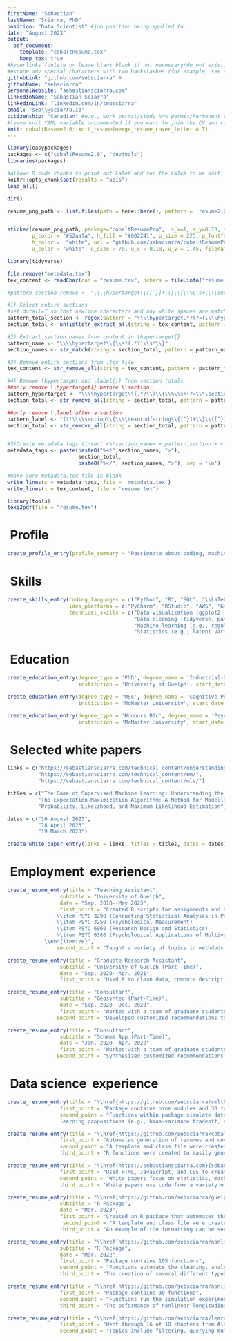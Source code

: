 ```yaml
---
firstName: "Sebastian"
lastName: "Sciarra, PhD"
position: "Data Scientist" #job position being applied to 
date: "August 2023" 
output: 
  pdf_document:
    template: "cobaltResume.tex"
    keep_tex: true
#hyperlinks (delete or leave blank blank if not necessary/do not exist)
#escape any special characters with two backslashes (for example, see email variable)
githubLink: "github.com/sebsciarra" #
githubName: "sebsciarra"
personalWebsite: "sebastiansciarra.com"
linkedinName: "Sebastian Sciarra"
linkedinLink: "linkedin.com/in/sebsciarra"
email: "seb\\@sciarra.io" 
citizenship: "Canadian" #e.g., work permit/study %>% permit/Permanent resident/citizen, etc.
#leave knit YAML variable uncommented if you want to join the CV and cover letter in one PDF
knit: cobaltResume2.0::knit_resume(merge_resume_cover_letter = T)
---
```


```r
library(easypackages)
packages <- c("cobaltResume2.0", "devtools")
libraries(packages)

#allows R code chunks to print out LaTeX and for the LaTeX to be knit
knitr::opts_chunk$set(results = "asis")
load_all()

dir()

resume_png_path <- list.files(path = here::here(), pattern = 'resume2.0_screen.png', recursive = TRUE, full.names = TRUE)


sticker(resume_png_path, package="cobaltResumePro",  s_x=1, s_y=0.78, s_width=.38, s_height = .34, 
        p_color = "#52aafa", h_fill = "#002241", p_size = 225, p_fontface = "bold", dpi = 5000, 
        h_color =  "white", url = "github.com/sebsciarra/cobaltResumePro",
        u_color = "white", u_size = 70, u_x = 0.18, u_y = 1.45, filename="resume_pro.png")


```

```r
library(tidyverse)

file.remove("metadata.tex")
tex_content <- readChar(con = "resume.tex", nchars = file.info("resume.tex")$size)

#pattern_section_remove <- "\\\\hypertarget\\{[^}]+\\}\\{\\%\\s+\\\\section\\{\\\\texorpdfstring\\{[^}]+\\}\\{[^}]+\\}\\}\\\\label\\{[^}]+\\}\\}"

#1) Select entire sections
#set dotall=T so that newline characters and any white spaces are matched 
pattern_total_section <- regex(pattern = "\\\\hypertarget.*?(?=(\\\\hypertarget|\\\\end\\{document))", dotall = TRUE)
section_total <- unlist(str_extract_all(string = tex_content, pattern = pattern_total_section))

#2) Extract section names from content in \hypertarget{}
pattern_name <- "\\\\hypertarget\\{\\s*(.*?)\\s*\\}"
section_names <- str_match(string = section_total, pattern = pattern_name)[ ,2]

#3) Remove entire sections from .tex file 
tex_content <- str_remove_all(string = tex_content, pattern = pattern_total_section)

#4) Remove \hypertarget and \label{}} from section totals 
##only remove \\hypertarget{} before \\section
pattern_hypertarget <- "\\\\hypertarget\\{.*?\\}\\{\\%\\s+(?=\\\\section\\{\\\\texorpdfstring\\{[^}]+\\}\\{[^}]+\\}\\}\\\\label\\{[^}]+\\})"
section_total <- str_remove_all(string = section_total, pattern = pattern_hypertarget)

##only remove \\label after a section 
pattern_label <- "(?!\\\\section\\{\\\\texorpdfstring\\{[^}]+\\}\\{[^}]+\\}\\}\\\\label\\{[^}]+\\})\\\\label\\{.*?\\}\\}"
section_total <- str_remove_all(string = section_total, pattern = pattern_label)


#5)Create metadata tags (insert <%*section_name> + pattern_section + <*section_name> into metadata.tex)
metadata_tags <- paste(paste0("%<*",section_names, ">"),  
                       section_total, 
                       paste0("%</", section_names, ">"), sep = '\n')

#make sure metadata.tex file is blank
write_lines(x = metadata_tags, file = 'metadata.tex')
write_lines(x = tex_content, file = 'resume.tex')

library(tools)
texi2pdf(file = "resume.tex")
```


# \faUser\ Profile 


```r
create_profile_entry(profile_summary = "Passionate about coding, machine learning, and statistics. Completed my PhD \\href{\\detokenize{https://atrium.lib.uoguelph.ca/server/api/core/bitstreams/8ed1891d-58ca-457b-b0d4-33a015fb2db9/content}}{\\textcolor{blue}{dissertation}} at the intersection of these fields to address a practical problem in Industrial-Organizational psychology and received the 2022/2023 Canadian Psychological Association Certificate of Academic Excellence for this work. In my dissertation, I coded and ran Monte Carlo simulations on an AWS instance to evaluate the performance of nonlinear longitudinal models. Writes white papers on machine learning topics at\ \\href{https://sebastiansciarra.com}{\\textcolor{blue}{sebastiansciarra.com}}. \\newline")
```

# \faCogs\ Skills 

```r
create_skills_entry(coding_languages = c("Python", "R", "SQL", "\\LaTeX", "Javascript", "HTML", "CSS"), 
                    ides_platforms = c("PyCharm", "RStudio", "AWS", "Git", "MySQL"), 
                    technical_skills = c("Data visualization (ggplot2, plotnine)", 
                                         "Data cleaning (tidyverse, pandas, numpy)", 
                                         "Machine learning (e.g., regularized regression, decision trees, random forests, mixture models)", 
                                         "Statistics (e.g., latent variable models, factor analysis, multilevel modelling)"))
```




# \faUniversity\ Education

```r
create_education_entry(degree_type = 'PhD', degree_name = 'Industrial-Organizational Psychology', 
                       institution = 'University of Guelph', start_date = 'Sep. 2018', end_date = 'May 2023')

create_education_entry(degree_type = 'MSc', degree_name = 'Cognitive Psychology', 
                       institution = 'McMaster University', start_date = 'Sep. 2016', end_date = 'June 2018')

create_education_entry(degree_type = 'Honours BSc', degree_name = 'Psychology, Neuroscience \\& Behaviour', 
                       institution = 'McMaster University', start_date = 'Sep. 2012', end_date = 'June 2016')
```

# \faCoffee\ Selected white papers

```r
links = c("https://sebastiansciarra.com/technical_content/understanding_ml/",
          "https://sebastiansciarra.com/technical_content/em/", 
          "https://sebastiansciarra.com/technical_content/mle/")

titles = c("The Game of Supervised Machine Learning: Understanding the Setup, Players, and Rules",
          "The Expectation-Maximization Algorithm: A Method for Modelling Mixtures of Distributions", 
          "Probability, Likelihood, and Maximum Likelihood Estimation")

dates = c("10 August 2023", 
          "28 April 2023", 
          "19 March 2023")

create_white_paper_entry(links = links, titles = titles, dates = dates)
```


# \faSuitcase\ Employment \ experience 

```r
create_resume_entry(title = "Teaching Assistant", 
                 subtitle = "University of Guelph", 
                 date = "Sep. 2018--May 2023", 
                 first_point = "Created R scripts for assignments and taught labs for the following courses in measurement and statistics: \\begin{itemize}   \\fontsize{8}{8}\\selectfont
                \\item PSYC 3290 (Conducting Statistical Analyses in Psychology)
                \\item PSYC 3250 (Psychological Measurement) 
                \\item PSYC 6060 (Research Design and Statistics)
                \\item PSYC 6380 (Psychological Applications of Multivariate Analysis)
            \\end{itemize}", 
                second_point = "Taught a variety of topics in methdods and statistics (e.g., regression with continuous and categorical [i.e., ANOVA] variables, \\textit{p} values, \\textit{p} hacking, hierarchical linear modelling, factor analysis, latent variable modelling, etc.)")
```


```r
create_resume_entry(title = "Graduate Research Assistant", 
                 subtitle = "University of Guelph (Part-Time)", 
                 date = "Sep. 2020--Apr. 2021", 
                 first_point = "Used R to clean data, compute descriptive statistics, and run regression analyses (with categorical and/or continuous variables) for organizational data on turnover, downsizing, and growth")
```

```r
create_resume_entry(title = "Consultant", 
                 subtitle = "Geosyntec (Part-Time)", 
                 date = "Sep. 2020--Dec. 2020", 
                 first_point = "Worked with a team of graduate students to improve the interview procedure", 
                second_point = "Developed customized recommendations to structure the interview procedure so that adverse hiring outcomes were reduced and skills were more rigorously evaluated")
```

```r
create_resume_entry(title = "Consultant", 
                 subtitle = "Schema App (Part-Time)", 
                 date = "Jan. 2020--Apr. 2020", 
                 first_point = "Worked with a team of graduate students to improve the onboarding of new employees", 
                second_point = "Synthesized customized recommendations by using literatures on realistic job previews, goal setting, and mentoring")
```





# \faCode\ Data science \ experience


```r
create_resume_entry(title = "\\href{https://github.com/sebsciarra/smltheory}{smltheory}", subtitle = "Python package", date = "Aug. 2023", 
                 first_point = "Package contains nine modules and 30 functions", 
                 second_point = "Functions within package simulate data sets and demonstrate propositions of supervised machine
                 learning propositions (e.g., bias-variance tradeoff, excess risk decomposition)") 
```


```r
create_resume_entry(title = "\\href{https://github.com/sebsciarra/cobaltResume}{cobaltResume}", subtitle = "R Package", date = "May 2023", 
                 first_point = "Automates generation of resumes and cover letters within RStudio", 
                 second_point = "A template and class file were created (\\textapprox 700 lines of \\LaTeX code) to specify a styling template that draws inspiration from the cobalt theme in the RStudio IDE", 
                 third_point = "R functions were created to easily generate resume entries and merge resume and cover letters into one PDF file")
```

```r
create_resume_entry(title = "\\href{https://sebastiansciarra.com}{sebastiansciarra.com}", subtitle = "Personal website", date = "Mar. 2023", 
                 first_point = "Used HTML, JavaScript, and CSS to create a personal website for writing white papers",
                 second_point = 'White papers focus on statistics, machine learning, and coding by explaining technical details, providing demonstrations, and conducting simulation experiments', 
                 third_point = 'White papers use code from a variety of languages to explain content. As an example, my post titled ``\\href{https://sebastiansciarra.com/coding_tricks/em_demo/}{\\textcolor{blue}{Coding and Visualizing the Expectation-Maximization Algorithm}}" used R, Python, and CSS code')
```

```r
create_resume_entry(title = "\\href{https://github.com/sebsciarra/guelphdown}{guelphdown}", 
                 subtitle = "R Package", 
                 date = "Mar. 2023", 
                 first_point = "Created an R package that automates the generation of theses according to the University of Guelph formatting requirements", 
                  second_point = "A template and class file were created (\\textapprox 1400 lines of \\LaTeX code) to specify formattings for the preamble, body, references, and appendices",
                 third_point = "An example of the formatting can be seen in my \ \\href{\\detokenize{https://atrium.lib.uoguelph.ca/server/api/core/bitstreams/8ed1891d-58ca-457b-b0d4-33a015fb2db9/content}}{\\textcolor{blue}{thesis}}")

```


```r
create_resume_entry(title = "\\href{https://github.com/sebsciarra/nonlinSimsAnalysis}{nonlinSimsAnalysis}", 
                 subtitle = "R Package",
                 date = "Mar. 2022", 
                 first_point = "Package contains 105 functions",
                 second_point = "Functions automate the cleaning, analysis, and visualization of large data sets (e.g., 40 000+ rows) for my doctoral dissertation", 
                 third_point = "The creation of several different types of tables and figures were automated by this package")
```

```r
create_resume_entry(title = "\\href{https://github.com/sebsciarra/nonlinSims}{nonlinSims}", subtitle = "R Package", date = "Jan. 2022", 
                 first_point = "Package contains 30 functions",
                 second_point = "Functions run the simulation experiments of my doctoral dissertation",
                 third_point = "The peformance of nonlinear longitudinal models are evaluated (e.g., structured latent growth curve models) are evaluated under several conditions")
```

```r
create_resume_entry(title = "\\href{https://github.com/sebsciarra/learning_SQL}{Learning SQL}", subtitle = "Project", date = "Mar. 2021", 
                 first_point = "Went through 16 of 18 chapters from Alan Beaulieu's \\href{https://www.amazon.ca/Learning-SQL-Generate-Manipulate-Retrieve/dp/1492057614/ref=sr_1_1?hvadid=324956203165&hvdev=c&hvlocphy=9000835&hvnetw=g&hvqmt=e&hvrand=9921433988929165270&hvtargid=kwd-312865785332&hydadcr=16084_10268182&keywords=learning+sql+by+alan+beaulieu&qid=1684158363&sr=8-1}{\\textcolor{blue}{Learning SQL}}", 
                 second_point = "Topics include filtering, querying multiple tables, sets, grouping and aggregates, subqueries, joins, transactions etc.")
```




